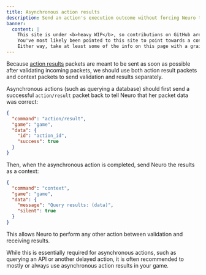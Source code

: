 ```yaml
---
title: Asynchronous action results
description: Send an action's execution outcome without forcing Neuro to wait for execution.
banner:
  content: |
    This site is under <b>heavy WIP</b>, so contributions on GitHub are much appreciated!
    You've most likely been pointed to this site to point towards a concept, or something.
    Either way, take at least some of the info on this page with a grain of salt, and also don't expect much info since it's very incomplete on content.
---
```



Because [action results](/base/actions/result) packets are meant to be sent as soon as possible after validating incoming packets, we should use both action result packets and context packets to send validation and results separately.

Asynchronous actions (such as querying a database) should first send a successful `action/result` packet back to tell Neuro that her packet data was correct:

```json
{
  "command": "action/result",
  "game": "game",
  "data": {
    "id": "action_id",
    "success": true
  }
}
```

Then, when the asynchronous action is completed, send Neuro the results as a context:

```json
{
  "command": "context",
  "game": "game",
  "data": {
    "message": "Query results: (data)",
    "silent": true
  }
}
```

This allows Neuro to perform any other action between validation and receiving results.

<Aside>

While this is essentially required for asynchronous actions, such as querying an API or another delayed action, it is often recommended to mostly or always use asynchronous action results in your game.

</Aside>
